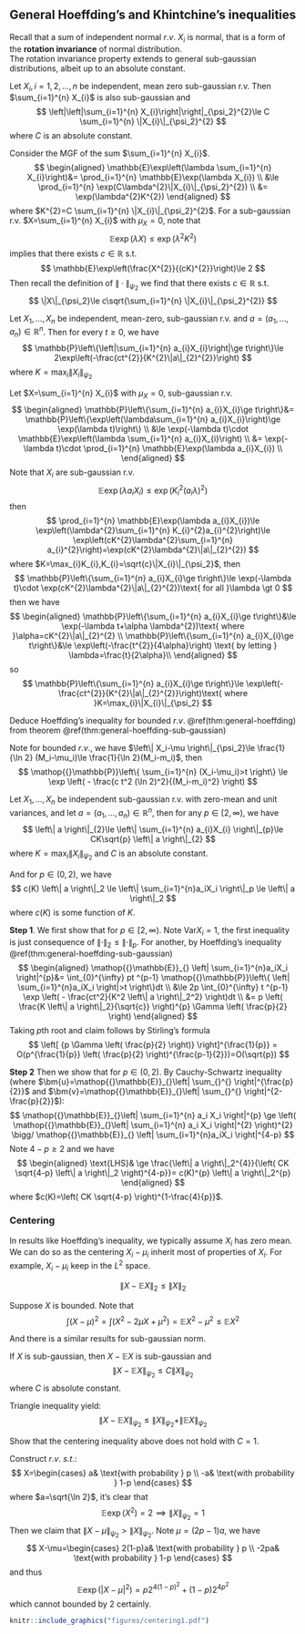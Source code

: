 ## General Hoeffding's and Khintchine's inequalities

Recall that a sum of independent normal $r.v.$ $X_i$ is normal, that is a form of the **rotation invariance** of normal distribution.  
The rotation invariance property extends to general sub-gaussian distributions,
albeit up to an absolute constant.

::: {.proposition #sub-gaussian-sum name="Sums of independent sub-gaussians"}

Let $X_{i},i=1,2,\ldots,n$ be independent, mean zero sub-gaussian r.v. Then $\sum_{i=1}^{n} X_{i}$ is also sub-gaussian and
$$
\left|\left|\sum_{i=1}^{n} X_{i}\right|\right|_{\psi_2}^{2}\le C \sum_{i=1}^{n} \|X_{i}\|_{\psi_2}^{2}
$$
where $C$ is an absolute constant.

:::

::: {.proof}

Consider the MGF of the sum $\sum_{i=1}^{n} X_{i}$.
$$
\begin{aligned}
    \mathbb{E}\exp\left(\lambda \sum_{i=1}^{n} X_{i}\right)&= \prod_{i=1}^{n} \mathbb{E}\exp(\lambda X_{i}) \\
    &\le \prod_{i=1}^{n} \exp(C\lambda^{2}\|X_{i}\|_{\psi_2}^{2})  \\
    &= \exp(\lambda^{2}K^{2})
\end{aligned}
$$
where $K^{2}=C \sum_{i=1}^{n} \|X_{i}\|_{\psi_2}^{2}$. For a sub-gaussian r.v. $X=\sum_{i=1}^{n} X_{i}$ with $\mu_X=0$, note that
$$
\mathbb{E}\exp(\lambda X)\le \exp(\lambda^{2}K^{2})
$$
implies that there exists $c\in \mathbb{R}$ s.t. 
$$
\mathbb{E}\exp\left(\frac{X^{2}}{(cK)^{2}}\right)\le 2
$$
Then recall the definition of $\|\cdot \|_{\psi_2}$ we find that there exists $c\in \mathbb{R}$ s.t. 
$$
\|X\|_{\psi_2}\le c\sqrt{\sum_{i=1}^{n} \|X_{i}\|_{\psi_2}^{2}}
$$
:::

::: {.theorem #general-hoeffding-sub-gaussian name="General Hoeffding inequality"}

Let $X_1,\ldots,X_n$ be independent, mean-zero, sub-gaussian r.v. and $a=(a_1,\ldots,a_n)\in \mathbb{R}^{n}$. Then for every $t\ge 0$, we have
$$
\mathbb{P}\left\{\left|\sum_{i=1}^{n} a_{i}X_{i}\right|\ge t\right\}\le 2\exp\left(-\frac{ct^{2}}{K^{2}\|a\|_{2}^{2}}\right)
$$
where $K=\max_{i}\|X_{i}\|_{\psi_2}$

:::

::: {.proof}

Let $X=\sum_{i=1}^{n} X_{i}$ with $\mu_X=0$, sub-gaussian r.v. 
$$
\begin{aligned}
    \mathbb{P}\left\{\sum_{i=1}^{n} a_{i}X_{i}\ge t\right\}&= \mathbb{P}\left\{\exp\left(\lambda\sum_{i=1}^{n} a_{i}X_{i}\right)\ge \exp(\lambda t)\right\} \\
    &\le \exp(-\lambda t)\cdot \mathbb{E}\exp\left(\lambda \sum_{i=1}^{n} a_{i}X_{i}\right) \\
    &= \exp(-\lambda t)\cdot \prod_{i=1}^{n} \mathbb{E}\exp(\lambda a_{i}X_{i}) \\
\end{aligned}
$$
Note that $X_{i}$ are sub-gaussian r.v. 
$$
\mathbb{E}\exp(\lambda a_{i}X_{i})\le \exp(K_{i}^{2}(a_{i}\lambda)^{2})
$$
then
$$
\prod_{i=1}^{n} \mathbb{E}\exp(\lambda a_{i}X_{i})\le \exp\left(\lambda^{2}\sum_{i=1}^{n} K_{i}^{2}a_{i}^{2}\right)\le \exp\left(cK^{2}\lambda^{2}\sum_{i=1}^{n} a_{i}^{2}\right)=\exp(cK^{2}\lambda^{2}\|a\|_{2}^{2})
$$
where $K=\max_{i}K_{i},K_{i}=\sqrt{c}\|X_{i}\|_{\psi_2}$, then
$$
\mathbb{P}\left\{\sum_{i=1}^{n} a_{i}X_{i}\ge t\right\}\le \exp(-\lambda t)\cdot \exp(cK^{2}\lambda^{2}\|a\|_{2}^{2})\text{ for all }\lambda \gt 0
$$
then we have
$$
\begin{aligned}
    \mathbb{P}\left\{\sum_{i=1}^{n} a_{i}X_{i}\ge t\right\}&\le \exp(-\lambda t+\alpha \lambda^{2})\text{ where }\alpha=cK^{2}\|a\|_{2}^{2} \\
    \mathbb{P}\left\{\sum_{i=1}^{n} a_{i}X_{i}\ge t\right\}&\le \exp\left(-\frac{t^{2}}{4\alpha}\right) \text{ by letting } \lambda=\frac{t}{2\alpha}\\
\end{aligned}
$$
so
$$
\mathbb{P}\left\{\sum_{i=1}^{n} a_{i}X_{i}\ge t\right\}\le \exp\left(-\frac{ct^{2}}{K^{2}\|a\|_{2}^{2}}\right)\text{ where }K=\max_{i}\|X_{i}\|_{\psi_2}
$$

:::


::: {.exercise  name=""}

Deduce Hoeffding's inequality for bounded $r.v.$ \@ref(thm:general-hoeffding) from theorem \@ref(thm:general-hoeffding-sub-gaussian)

:::

::: {.solution}

Note for bounded $r.v.$, we have $\left\| X_i-\mu \right\|_{\psi_2}\le \frac{1}{\ln 2} (M_i-\mu_i)\le \frac{1}{\ln 2}(M_i-m_i)$, then
$$
\mathop{{}\mathbb{P}}\left\{ \sum_{i=1}^{n} (X_i-\mu_i)>t \right\} \le \exp \left( - \frac{c t^2 (\ln 2)^2}{(M_i-m_i)^2} \right)
$$

:::



::: {.theorem  name="Khintchine's inequality"}

Let $X_1,\ldots,X_n$ be independent sub-gaussian r.v. with zero-mean and unit variances, and let $a=(a_1,\ldots,a_n)\in \mathbb{R}^{n}$, then for any $p \in [2,\infty)$, we have
$$
\left\| a \right\|_{2}\le \left\| \sum_{i=1}^{n} a_{i}X_{i} \right\|_{p}\le CK\sqrt{p} \left\| a \right\|_{2}
$$
where $K=\max_i \left\| X_i \right\|_{\psi_2}$ and $C$ is an absolute constant.

And for $p \in (0,2)$, we have
$$
c(K) \left\| a \right\|_2 \le \left\| \sum_{i=1}^{n}a_iX_i \right\|_p \le \left\| a \right\|_2
$$
where $c(K)$ is some function of $K$.

:::

:::: {.proof}

**Step 1**. We first show that for $p \in [2,\infty)$. Note $\mathop{\text{Var}}X_i=1$, the first inequality is just consequence of $\left\| \cdot \right\|_{2} \le \left\| \cdot \right\|_{p}$. For another, by Hoeffding's inequality \@ref(thm:general-hoeffding-sub-gaussian)
$$
\begin{aligned}
    \mathop{{}\mathbb{E}}_{} \left| \sum_{i=1}^{n}a_iX_i \right|^{p}&= \int_{0}^{\infty} pt ^{p-1} \mathop{{}\mathbb{P}}\left\{ \left| \sum_{i=1}^{n}a_iX_i \right|>t \right\}dt
    \\ &\le 
    2p \int_{0}^{\infty} t ^{p-1} \exp \left( - \frac{ct^2}{K^2 \left\| a \right\|_2^2} \right)dt
    \\ &= 
    p \left( \frac{K \left\| a \right\|_2}{\sqrt{c}} \right)^{p} \Gamma \left( \frac{p}{2} \right)
\end{aligned}
$$
Taking $p$th root and claim follows by Stirling's formula
$$
\left[ {p \Gamma \left( \frac{p}{2} \right)} \right]^{\frac{1}{p}} = O(p^{\frac{1}{p}} \left( \frac{p}{2} \right)^{\frac{p-1}{2}})=O(\sqrt{p})
$$

**Step 2** Then we show that for $p \in (0,2)$. By Cauchy-Schwartz inequality (where $\bm{u}=\mathop{{}\mathbb{E}}_{}\left| \sum_{}^{} \right|^{\frac{p}{2}}$ and $\bm{v}=\mathop{{}\mathbb{E}}_{}\left| \sum_{}^{} \right|^{2-\frac{p}{2}}$):
$$
\mathop{{}\mathbb{E}}_{}\left| \sum_{i=1}^{n} a_i X_i \right|^{p} \ge \left( \mathop{{}\mathbb{E}}_{}\left| \sum_{i=1}^{n} a_i X_i \right|^{2} \right)^{2} \bigg/  \mathop{{}\mathbb{E}}_{} \left| \sum_{i=1}^{n}a_iX_i \right|^{4-p}
$$
Note $4-p \ge  2$ and we have
$$
\begin{aligned}
    \text{LHS}& \ge \frac{\left\| a \right\|_2^{4}}{\left( CK \sqrt{4-p} \left\| a \right\|_2 \right)^{4-p}}= c(K)^{p} \left\| a \right\|_2^{p}
\end{aligned}
$$
where $c(K)=\left( CK \sqrt{4-p} \right)^{1-\frac{4}{p}}$.


::::


### Centering

In results like Hoeffding's inequality, we typically assume $X_i$ has zero mean. We can do so as the centering $X_i-\mu_i$ inherit most of properties of $X_i$. For example, $X_i-\mu_i$ keep in the $L^2$ space.

::: {.proposition  name="$L^{2}$ bound"}

$$
\|X-\mathbb{E}X\|_{{2}}\le \|X\|_{{2}}
$$

:::

::: {.proof}

Suppose $X$ is bounded. Note that
$$
\int(X-\mu)^{2}=\int(X^{2}-2\mu X+\mu^{2})=\mathbb{E}X^{2}-\mu^{2}\le \mathbb{E}X^{2}
$$

:::

And there is a similar results for sub-gaussian norm.

::: {.proposition  name="centering"}

If $X$ is sub-gaussian, then $X-\mathbb{E}X$ is sub-gaussian and
$$
\|X-\mathbb{E}X\|_{\psi_2}\le C\|X\|_{\psi_2}
$$
where $C$ is absolute constant.

:::

::: {.proof}

Triangle inequality yield:
$$
\|X-\mathbb{E}X\|_{\psi_2}\le \|X\|_{\psi_2}+\|\mathbb{E}X\|_{\psi_2} 
$$

:::


::: {.exercise  name=""}

Show that the centering inequality above does not hold with $C=1$. 

:::

:::: {.solution}

Construct $r.v.$ $s.t.$:
$$
X=\begin{cases}
    a& \text{with probability } p
    \\
    -a& \text{with probability } 1-p
\end{cases}
$$
where $a=\sqrt{\ln 2}$, it's clear that
$$
\mathop{{}\mathbb{E}}_{}\exp(X^2)=2 \implies \left\| X \right\|_{\psi_2}=1
$$
Then we claim that $\left\| X-\mu \right\|_{\psi_2}> \left\| X \right\|_{\psi_2}$. Note $\mu=(2p-1)a$, we have
$$
X-\mu=\begin{cases}
    2(1-p)a& \text{with probability } p
    \\
    -2pa& \text{with probability } 1-p
\end{cases}
$$
and thus
$$
\mathop{{}\mathbb{E}}_{} \exp \left( \left| X-\mu \right|^2 \right)=p2^{4(1-p)^2}+(1-p)2^{4p^2}
$$
which cannot bounded by $2$ certainly.

```r

knitr::include_graphics("figures/centering1.pdf")

```

::::















